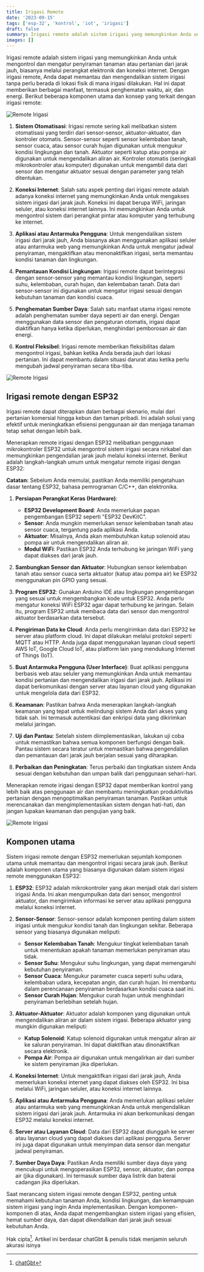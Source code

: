 ```yaml
---
title: Irigasi Remote
date: '2023-09-15'
tags: ['esp-32', 'kontrol', 'iot', 'irigasi']
draft: false
summary: Irigasi remote adalah sistem irigasi yang memungkinkan Anda untuk mengontrol dan mengatur penyiraman tanaman atau pertanian dari jarak jauh, biasanya melalui perangkat elektronik dan koneksi internet.
images: []
---
```


Irigasi remote adalah sistem irigasi yang memungkinkan Anda untuk mengontrol dan mengatur penyiraman tanaman atau pertanian dari jarak jauh, biasanya melalui perangkat elektronik dan koneksi internet. Dengan irigasi remote, Anda dapat memantau dan mengendalikan sistem irigasi tanpa perlu berada di lokasi fisik di mana irigasi dilakukan. Hal ini dapat memberikan berbagai manfaat, termasuk penghematan waktu, air, dan energi. Berikut beberapa komponen utama dan konsep yang terkait dengan irigasi remote:

![Remote Irigasi](/static/images/kontrol/remote-irigasi.jpg)

1. **Sistem Otomatisasi**: Irigasi remote sering kali melibatkan sistem otomatisasi yang terdiri dari sensor-sensor, aktuator-aktuator, dan kontroler otomatis. Sensor-sensor seperti sensor kelembaban tanah, sensor cuaca, atau sensor curah hujan digunakan untuk mengukur kondisi lingkungan dan tanah. Aktuator seperti katup atau pompa air digunakan untuk mengendalikan aliran air. Kontroler otomatis (seringkali mikrokontroler atau komputer) digunakan untuk mengambil data dari sensor dan mengatur aktuator sesuai dengan parameter yang telah ditentukan.

2. **Koneksi Internet**: Salah satu aspek penting dari irigasi remote adalah adanya koneksi internet yang memungkinkan Anda untuk mengakses sistem irigasi dari jarak jauh. Koneksi ini dapat berupa WiFi, jaringan seluler, atau koneksi internet lainnya. Ini memungkinkan Anda untuk mengontrol sistem dari perangkat pintar atau komputer yang terhubung ke internet.

3. **Aplikasi atau Antarmuka Pengguna**: Untuk mengendalikan sistem irigasi dari jarak jauh, Anda biasanya akan menggunakan aplikasi seluler atau antarmuka web yang memungkinkan Anda untuk mengatur jadwal penyiraman, mengaktifkan atau menonaktifkan irigasi, serta memantau kondisi tanaman dan lingkungan.

4. **Pemantauan Kondisi Lingkungan**: Irigasi remote dapat berintegrasi dengan sensor-sensor yang memantau kondisi lingkungan, seperti suhu, kelembaban, curah hujan, dan kelembaban tanah. Data dari sensor-sensor ini digunakan untuk mengatur irigasi sesuai dengan kebutuhan tanaman dan kondisi cuaca.

5. **Penghematan Sumber Daya**: Salah satu manfaat utama irigasi remote adalah penghematan sumber daya seperti air dan energi. Dengan menggunakan data sensor dan pengaturan otomatis, irigasi dapat diaktifkan hanya ketika diperlukan, menghindari pemborosan air dan energi.

6. **Kontrol Fleksibel**: Irigasi remote memberikan fleksibilitas dalam mengontrol irigasi, bahkan ketika Anda berada jauh dari lokasi pertanian. Ini dapat membantu dalam situasi darurat atau ketika perlu mengubah jadwal penyiraman secara tiba-tiba.

![Remote Irigasi](/static/images/kontrol/remote-irigasi1.jpg)

## Irigasi remote dengan ESP32

Irigasi remote dapat diterapkan dalam berbagai skenario, mulai dari pertanian komersial hingga kebun dan taman pribadi. Ini adalah solusi yang efektif untuk meningkatkan efisiensi penggunaan air dan menjaga tanaman tetap sehat dengan lebih baik.

Menerapkan remote irigasi dengan ESP32 melibatkan penggunaan mikrokontroler ESP32 untuk mengontrol sistem irigasi secara nirkabel dan memungkinkan pengendalian jarak jauh melalui koneksi internet. Berikut adalah langkah-langkah umum untuk mengatur remote irigasi dengan ESP32:

**Catatan:** Sebelum Anda memulai, pastikan Anda memiliki pengetahuan dasar tentang ESP32, bahasa pemrograman C/C++, dan elektronika.

1. **Persiapan Perangkat Keras (Hardware)**:

   - **ESP32 Development Board**: Anda memerlukan papan pengembangan ESP32 seperti "ESP32 DevKitC".
   - **Sensor**: Anda mungkin memerlukan sensor kelembaban tanah atau sensor cuaca, tergantung pada aplikasi Anda.
   - **Aktuator**: Misalnya, Anda akan membutuhkan katup solenoid atau pompa air untuk mengendalikan aliran air.
   - **Modul WiFi**: Pastikan ESP32 Anda terhubung ke jaringan WiFi yang dapat diakses dari jarak jauh.

2. **Sambungkan Sensor dan Aktuator**: Hubungkan sensor kelembaban tanah atau sensor cuaca serta aktuator (katup atau pompa air) ke ESP32 menggunakan pin GPIO yang sesuai.

3. **Program ESP32**: Gunakan Arduino IDE atau lingkungan pengembangan yang sesuai untuk mengembangkan kode untuk ESP32. Anda perlu mengatur koneksi WiFi ESP32 agar dapat terhubung ke jaringan. Selain itu, program ESP32 untuk membaca data dari sensor dan mengontrol aktuator berdasarkan data tersebut.

4. **Pengiriman Data ke Cloud**: Anda perlu mengirimkan data dari ESP32 ke server atau platform cloud. Ini dapat dilakukan melalui protokol seperti MQTT atau HTTP. Anda juga dapat menggunakan layanan cloud seperti AWS IoT, Google Cloud IoT, atau platform lain yang mendukung Internet of Things (IoT).

5. **Buat Antarmuka Pengguna (User Interface)**: Buat aplikasi pengguna berbasis web atau seluler yang memungkinkan Anda untuk memantau kondisi pertanian dan mengendalikan irigasi dari jarak jauh. Aplikasi ini dapat berkomunikasi dengan server atau layanan cloud yang digunakan untuk mengelola data dari ESP32.

6. **Keamanan**: Pastikan bahwa Anda menerapkan langkah-langkah keamanan yang tepat untuk melindungi sistem Anda dari akses yang tidak sah. Ini termasuk autentikasi dan enkripsi data yang dikirimkan melalui jaringan.

7. **Uji dan Pantau**: Setelah sistem diimplementasikan, lakukan uji coba untuk memastikan bahwa semua komponen berfungsi dengan baik. Pantau sistem secara teratur untuk memastikan bahwa pengendalian dan pemantauan dari jarak jauh berjalan sesuai yang diharapkan.

8. **Perbaikan dan Peningkatan**: Terus perbaiki dan tingkatkan sistem Anda sesuai dengan kebutuhan dan umpan balik dari penggunaan sehari-hari.

Menerapkan remote irigasi dengan ESP32 dapat memberikan kontrol yang lebih baik atas penggunaan air dan membantu meningkatkan produktivitas pertanian dengan mengoptimalkan penyiraman tanaman. Pastikan untuk merencanakan dan mengimplementasikan sistem dengan hati-hati, dan jangan lupakan keamanan dan pengujian yang baik.

![Remote Irigasi](/static/images/kontrol/remote-irigasi2.jpg)

## Komponen utama

Sistem irigasi remote dengan ESP32 memerlukan sejumlah komponen utama untuk memantau dan mengontrol irigasi secara jarak jauh. Berikut adalah komponen utama yang biasanya digunakan dalam sistem irigasi remote menggunakan ESP32:

1. **ESP32**: ESP32 adalah mikrokontroler yang akan menjadi otak dari sistem irigasi Anda. Ini akan mengumpulkan data dari sensor, mengontrol aktuator, dan mengirimkan informasi ke server atau aplikasi pengguna melalui koneksi internet.

2. **Sensor-Sensor**: Sensor-sensor adalah komponen penting dalam sistem irigasi untuk mengukur kondisi tanah dan lingkungan sekitar. Beberapa sensor yang biasanya digunakan meliputi:

   - **Sensor Kelembaban Tanah**: Mengukur tingkat kelembaban tanah untuk menentukan apakah tanaman memerlukan penyiraman atau tidak.
   - **Sensor Suhu**: Mengukur suhu lingkungan, yang dapat memengaruhi kebutuhan penyiraman.
   - **Sensor Cuaca**: Mengukur parameter cuaca seperti suhu udara, kelembaban udara, kecepatan angin, dan curah hujan. Ini membantu dalam perencanaan penyiraman berdasarkan kondisi cuaca saat ini.
   - **Sensor Curah Hujan**: Mengukur curah hujan untuk menghindari penyiraman berlebihan setelah hujan.

3. **Aktuator-Aktuator**: Aktuator adalah komponen yang digunakan untuk mengendalikan aliran air dalam sistem irigasi. Beberapa aktuator yang mungkin digunakan meliputi:

   - **Katup Solenoid**: Katup solenoid digunakan untuk mengatur aliran air ke saluran penyiraman. Ini dapat diaktifkan atau dinonaktifkan secara elektronik.
   - **Pompa Air**: Pompa air digunakan untuk mengalirkan air dari sumber ke sistem penyiraman jika diperlukan.

4. **Koneksi Internet**: Untuk mengaktifkan irigasi dari jarak jauh, Anda memerlukan koneksi internet yang dapat diakses oleh ESP32. Ini bisa melalui WiFi, jaringan seluler, atau koneksi internet lainnya.

5. **Aplikasi atau Antarmuka Pengguna**: Anda memerlukan aplikasi seluler atau antarmuka web yang memungkinkan Anda untuk mengendalikan sistem irigasi dari jarak jauh. Antarmuka ini akan berkomunikasi dengan ESP32 melalui koneksi internet.

6. **Server atau Layanan Cloud**: Data dari ESP32 dapat diunggah ke server atau layanan cloud yang dapat diakses dari aplikasi pengguna. Server ini juga dapat digunakan untuk menyimpan data sensor dan mengatur jadwal penyiraman.

7. **Sumber Daya Daya**: Pastikan Anda memiliki sumber daya daya yang mencukupi untuk mengoperasikan ESP32, sensor, aktuator, dan pompa air (jika digunakan). Ini termasuk sumber daya listrik dan baterai cadangan jika diperlukan.

Saat merancang sistem irigasi remote dengan ESP32, penting untuk memahami kebutuhan tanaman Anda, kondisi lingkungan, dan kemampuan sistem irigasi yang ingin Anda implementasikan. Dengan komponen-komponen di atas, Anda dapat mengembangkan sistem irigasi yang efisien, hemat sumber daya, dan dapat dikendalikan dari jarak jauh sesuai kebutuhan Anda.

Hak cipta[^1]. Artikel ini berdasar chatGbt & penulis tidak menjamin seluruh akurasi isinya

[^1]: [chatGbt](https://chat.openai.com)
